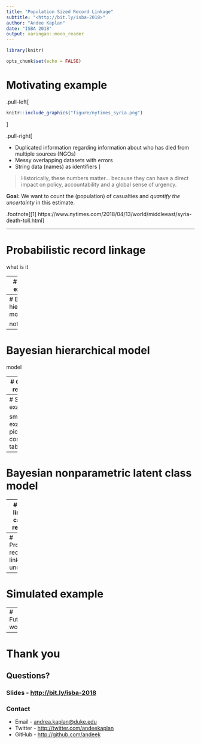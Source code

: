 ```yaml
---
title: "Population Sized Record Linkage"
subtitle: "<http://bit.ly/isba-2018>"
author: "Andee Kaplan"
date: "ISBA 2018"
output: xaringan::moon_reader
---
```


```r
library(knitr)

opts_chunk$set(echo = FALSE)
```

# Motivating example

.pull-left[

```r
knitr::include_graphics("figure/nytimes_syria.png")
```
]

.pull-right[

- Duplicated information regarding information about who has died from multiple sources (NGOs)
- Messy overlapping datasets with errors
- String data (names) as identifiers
]

 >  Historically, these numbers matter... because they can have a direct impact on policy, accountability and a global sense of urgency.
 
 **Goal:** We want to count the (population) of casualties and *quantify the uncertainty* in this estimate.

.footnote[[1] https://www.nytimes.com/2018/04/13/world/middleeast/syria-death-toll.html]

---

# Probabilistic record linkage

what is it

---
# Simple example

picture example showing latent clustering idea

---
# Bayesian hierarchical model

notation

---
# Bayesian hierarchical model

model

---
# Capture-recapture

what is it

---
# Simple example

small example picture + contingency table

---
# Bayesian nonparametric latent class model

---
# Record linkage + capture-recapture
 
simple example picture

---
# Propagating record linkage uncertainty


---
# Simulated example

---
# Future work

---
# Thank you

## Questions?

### Slides - <http://bit.ly/isba-2018>

### Contact

* Email - <andrea.kaplan@duke.edu>
* Twitter - <http://twitter.com/andeekaplan>
* GitHub - <http://github.com/andeek>